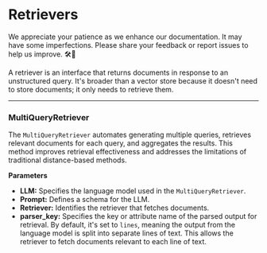 
# Retrievers

<Admonition type="caution" icon="🚧" title="ZONE UNDER CONSTRUCTION">
  <p>
    We appreciate your patience as we enhance our documentation. It may have
    some imperfections. Please share your feedback or report issues to help us
    improve. 🛠️📝
  </p>
</Admonition>

A retriever is an interface that returns documents in response to an unstructured query. It's broader than a vector store because it doesn't need to store documents; it only needs to retrieve them.

---

### MultiQueryRetriever

The `MultiQueryRetriever` automates generating multiple queries, retrieves relevant documents for each query, and aggregates the results. This method improves retrieval effectiveness and addresses the limitations of traditional distance-based methods.

**Parameters**

- **LLM:** Specifies the language model used in the `MultiQueryRetriever`.
- **Prompt:** Defines a schema for the LLM.
- **Retriever:** Identifies the retriever that fetches documents.
- **parser_key:** Specifies the key or attribute name of the parsed output for retrieval. By default, it's set to `lines`, meaning the output from the language model is split into separate lines of text. This allows the retriever to fetch documents relevant to each line of text.
